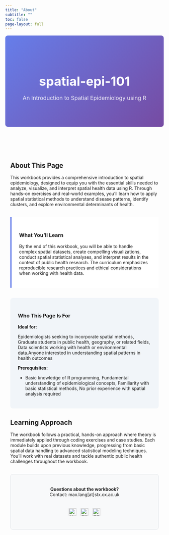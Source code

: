```yaml
---
title: "About"
subtitle: ""
toc: false
page-layout: full
---
```


<style>
/* Custom CSS styling */
.instructor-header {
  background: linear-gradient(135deg, #667eea 0%, #764ba2 100%);
  color: white;
  padding: 4rem 1.5rem;
  margin-bottom: 3rem;
  text-align: center;
  border-radius: 0.5rem;
}

.instructor-header h1 {
  font-size: 2.5rem;
  font-weight: 700;
  margin-bottom: 0.5rem;
}

.instructor-header .subtitle {
  font-size: 1.1rem;
  opacity: 0.9;
}

.bio-section {
  max-width: 800px;
  margin: 0 auto;
  padding: 2rem 1rem;
}

.contact-card {
  background: #f8f9fa;
  border: 1px solid #dee2e6;
  border-radius: 0.5rem;
  padding: 1.5rem;
  margin: 2rem 0;
  text-align: center;
}

.social-icons {
  display: flex;
  justify-content: center;
  gap: 1rem;
  margin-top: 1rem;
  flex-wrap: wrap;
}

.social-icons a {
  display: inline-block;
  padding: 0.3rem;
  border-radius: 0.25rem;
  transition: transform 0.2s ease;
}

.social-icons a:hover {
  transform: translateY(-2px);
}

.social-icons img {
  width: 24px;
  height: 24px;
}

.course-highlight {
  background: white;
  border-left: 4px solid #667eea;
  padding: 1.5rem;
  margin: 2rem 0;
}

.target-audience {
  background: #f1f5f9;
  border-radius: 0.5rem;
  padding: 1.5rem;
  margin: 2rem 0;
}
</style>

<div class="instructor-header">
  <h1>spatial-epi-101</h1>
  <p class="subtitle">An Introduction to Spatial Epidemiology using R</p>
</div>

<div class="bio-section">

## About This Page

This workbook provides a comprehensive introduction to spatial epidemiology, designed to equip you with the essential skills needed to analyze, visualize, and interpret spatial health data using R. Through hands-on exercises and real-world examples, you'll learn how to apply spatial statistical methods to understand disease patterns, identify clusters, and explore environmental determinants of health.

<div class="course-highlight">
### What You'll Learn

By the end of this workbook, you will be able to handle complex spatial datasets, create compelling visualizations, conduct spatial statistical analyses, and interpret results in the context of public health research. The curriculum emphasizes reproducible research practices and ethical considerations when working with health data.
</div>

<div class="target-audience">
### Who This Page Is For

**Ideal for:**

Epidemiologists seeking to incorporate spatial methods, Graduate students in public health, geography, or related fields, Data scientists working with health or environmental data.Anyone interested in understanding spatial patterns in health outcomes

**Prerequisites:**

- Basic knowledge of R programming, Fundamental understanding of epidemiological concepts, Familiarity with basic statistical methods, No prior experience with spatial analysis required

</div>

## Learning Approach

The workbook follows a practical, hands-on approach where theory is immediately applied through coding exercises and case studies. Each module builds upon previous knowledge, progressing from basic spatial data handling to advanced statistical modeling techniques. You'll work with real datasets and tackle authentic public health challenges throughout the workbook.


<div class="contact-card">
**Questions about the workbook?**  
Contact: max.lang[at]stx.ox.ac.uk

<div class="social-icons">
  <a href="https://linkedin.com/in/MaxMLang" target="_blank" rel="noopener" aria-label="LinkedIn">
    <img src="https://cdn-icons-png.flaticon.com/512/174/174857.png" alt="LinkedIn">
  </a>
  <a href="https://github.com/MaxMLang" target="_blank" rel="noopener" aria-label="GitHub">
    <img src="https://cdn-icons-png.flaticon.com/512/25/25231.png" alt="GitHub">
  </a>
  <a href="https://orcid.org/0009-0004-6815-5321" target="_blank" rel="noopener" aria-label="ORCID">
    <img src="https://upload.wikimedia.org/wikipedia/commons/thumb/0/06/ORCID_iD.svg/512px-ORCID_iD.svg.png" alt="ORCID">
  </a>
</div>
</div>

</div>